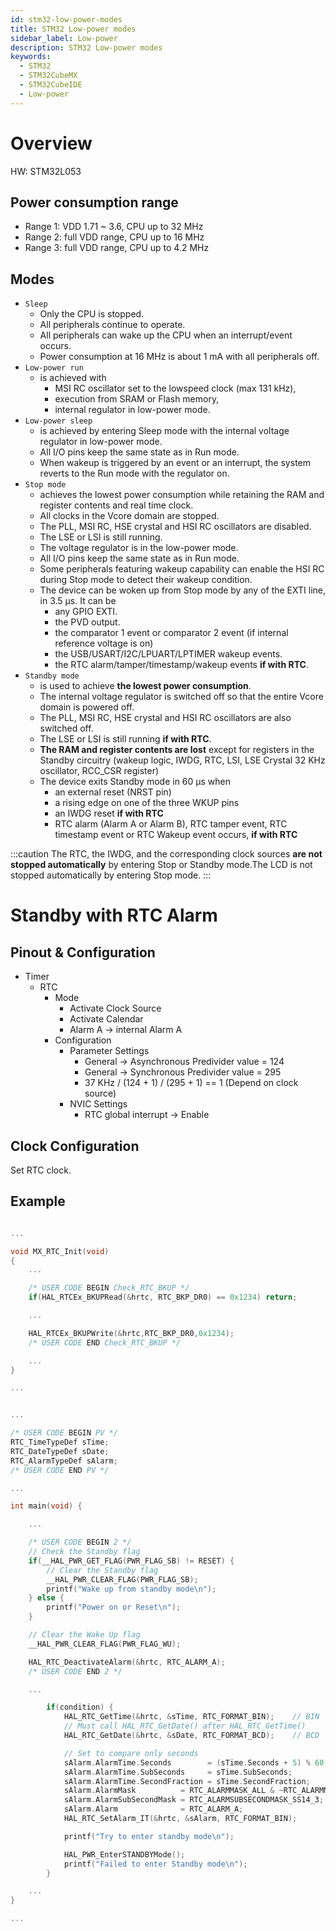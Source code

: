 ```yaml
---
id: stm32-low-power-modes
title: STM32 Low-power modes
sidebar_label: Low-power
description: STM32 Low-power modes
keywords:
  - STM32
  - STM32CubeMX
  - STM32CubeIDE
  - Low-power
---
```


# Overview

HW: STM32L053

## Power consumption range

- Range 1: VDD 1.71 ~ 3.6, CPU up to 32 MHz
- Range 2: full VDD range, CPU up to 16 MHz
- Range 3: full VDD range, CPU up to 4.2 MHz

## Modes

- `Sleep`
  - Only the CPU is stopped.
  - All peripherals continue to operate.
  - All peripherals can wake up the CPU when an interrupt/event occurs.
  - Power consumption at 16 MHz is about 1 mA with all peripherals off.
- `Low-power run`
  - is achieved with
    - MSI RC oscillator set to the lowspeed clock (max 131 kHz),
    - execution from SRAM or Flash memory,
    - internal regulator in low-power mode.
- `Low-power sleep`
  - is achieved by entering Sleep mode with the internal voltage regulator in low-power mode.
  - All I/O pins keep the same state as in Run mode.
  - When wakeup is triggered by an event or an interrupt, the system reverts to the Run mode with the regulator on.
- `Stop mode`
  - achieves the lowest power consumption while retaining the RAM and register contents and real time clock.
  - All clocks in the Vcore domain are stopped.
  - The PLL, MSI RC, HSE crystal and HSI RC oscillators are disabled.
  - The LSE or LSI is still running.
  - The voltage regulator is in the low-power mode.
  - All I/O pins keep the same state as in Run mode.
  - Some peripherals featuring wakeup capability can enable the HSI RC during Stop mode to detect their wakeup condition.
  - The device can be woken up from Stop mode by any of the EXTI line, in 3.5 µs. It can be
    - any GPIO EXTI.
    - the PVD output.
    - the comparator 1 event or comparator 2 event (if internal reference voltage is on)
    - the USB/USART/I2C/LPUART/LPTIMER wakeup events.
    - the RTC alarm/tamper/timestamp/wakeup events **if with RTC**.
- `Standby mode`
  - is used to achieve **the lowest power consumption**.
  - The internal voltage regulator is switched off so that the entire Vcore domain is powered off.
  - The PLL, MSI RC, HSE crystal and HSI RC oscillators are also switched off.
  - The LSE or LSI is still running **if with RTC**.
  - **The RAM and register contents are lost** except for registers in the Standby circuitry (wakeup logic, IWDG, RTC, LSI, LSE Crystal 32 KHz oscillator, RCC_CSR register)
  - The device exits Standby mode in 60 µs when
    - an external reset (NRST pin)
    - a rising edge on one of the three WKUP pins
    - an IWDG reset **if with RTC**
    - RTC alarm (Alarm A or Alarm B), RTC tamper event, RTC timestamp event or RTC Wakeup event occurs, **if with RTC**

:::caution
The RTC, the IWDG, and the corresponding clock sources **are not stopped automatically** by entering Stop or Standby mode.The LCD is not stopped automatically by entering Stop mode.
:::

# Standby with RTC Alarm

## Pinout & Configuration

- Timer
  - RTC
    - Mode
      - Activate Clock Source
      - Activate Calendar
      - Alarm A -> internal Alarm A
    - Configuration
      - Parameter Settings
        - General -> Asynchronous Predivider value = 124
        - General -> Synchronous Predivider value = 295
        - 37 KHz / (124 + 1) / (295 + 1) == 1 (Depend on clock source)
      - NVIC Settings
        - RTC global interrupt -> Enable

## Clock Configuration

Set RTC clock.

## Example

```cpp title="rtc.c"

...

void MX_RTC_Init(void)
{
    ...

    /* USER CODE BEGIN Check_RTC_BKUP */
    if(HAL_RTCEx_BKUPRead(&hrtc, RTC_BKP_DR0) == 0x1234) return;

    ...

    HAL_RTCEx_BKUPWrite(&hrtc,RTC_BKP_DR0,0x1234);
    /* USER CODE END Check_RTC_BKUP */

    ...
}

...

```

```cpp title="main.c"

...

/* USER CODE BEGIN PV */
RTC_TimeTypeDef sTime;
RTC_DateTypeDef sDate;
RTC_AlarmTypeDef sAlarm;
/* USER CODE END PV */

...

int main(void) {

    ...

    /* USER CODE BEGIN 2 */
    // Check the Standby flag
    if(__HAL_PWR_GET_FLAG(PWR_FLAG_SB) != RESET) {
        // Clear the Standby flag
        __HAL_PWR_CLEAR_FLAG(PWR_FLAG_SB);
        printf("Wake up from standby mode\n");
    } else {
        printf("Power on or Reset\n");
    }

    // Clear the Wake Up flag
    __HAL_PWR_CLEAR_FLAG(PWR_FLAG_WU);

    HAL_RTC_DeactivateAlarm(&hrtc, RTC_ALARM_A);
    /* USER CODE END 2 */

    ...

        if(condition) {
            HAL_RTC_GetTime(&hrtc, &sTime, RTC_FORMAT_BIN);    // BIN
            // Must call HAL_RTC_GetDate() after HAL_RTC_GetTime()
            HAL_RTC_GetDate(&hrtc, &sDate, RTC_FORMAT_BCD);    // BCD

            // Set to compare only seconds
            sAlarm.AlarmTime.Seconds        = (sTime.Seconds + 5) % 60;
            sAlarm.AlarmTime.SubSeconds     = sTime.SubSeconds;
            sAlarm.AlarmTime.SecondFraction = sTime.SecondFraction;
            sAlarm.AlarmMask          = RTC_ALARMMASK_ALL & ~RTC_ALARMMASK_SECONDS;
            sAlarm.AlarmSubSecondMask = RTC_ALARMSUBSECONDMASK_SS14_3;
            sAlarm.Alarm              = RTC_ALARM_A;
            HAL_RTC_SetAlarm_IT(&hrtc, &sAlarm, RTC_FORMAT_BIN);

            printf("Try to enter standby mode\n");

            HAL_PWR_EnterSTANDBYMode();
            printf("Failed to enter Standby mode\n");
        }

    ...
}

...

```
